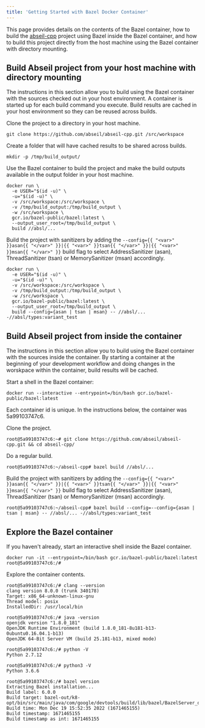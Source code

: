 ```yaml
---
title: 'Getting Started with Bazel Docker Container'
---
```




This page provides details on the contents of the Bazel container, how to build
the [abseil-cpp](https://github.com/abseil/abseil-cpp) project using Bazel
inside the Bazel container, and how to build this project directly
from the host machine using the Bazel container with directory mounting.

## Build Abseil project from your host machine with directory mounting

The instructions in this section allow you to build using the Bazel container
with the sources checked out in your host environment. A container is started up
for each build command you execute. Build results are cached in your host
environment so they can be reused across builds.

Clone the project to a directory in your host machine.

```posix-terminal
git clone https://github.com/abseil/abseil-cpp.git /src/workspace
```

Create a folder that will have cached results to be shared across builds.

```posix-terminal
mkdir -p /tmp/build_output/
```

Use the Bazel container to build the project and make the build
outputs available in the output folder in your host machine.

```posix-terminal
docker run \
  -e USER="$(id -u)" \
  -u="$(id -u)" \
  -v /src/workspace:/src/workspace \
  -v /tmp/build_output:/tmp/build_output \
  -w /src/workspace \
  gcr.io/bazel-public/bazel:latest \
  --output_user_root=/tmp/build_output \
  build //absl/...
```

Build the project with sanitizers by adding the `--config={{ "<var>" }}asan{{ "</var>" }}|{{ "<var>" }}tsan{{ "</var>" }}|{{ "<var>" }}msan{{ "</var>" }}` build
flag to select AddressSanitizer (asan), ThreadSanitizer (tsan) or
MemorySanitizer (msan) accordingly.

```posix-terminal
docker run \
  -e USER="$(id -u)" \
  -u="$(id -u)" \
  -v /src/workspace:/src/workspace \
  -v /tmp/build_output:/tmp/build_output \
  -w /src/workspace \
  gcr.io/bazel-public/bazel:latest \
  --output_user_root=/tmp/build_output \
  build --config={asan | tsan | msan} -- //absl/... -//absl/types:variant_test
```

## Build Abseil project from inside the container

The instructions in this section allow you to build using the Bazel container
with the sources inside the container. By starting a container at the beginning
of your development workflow and doing changes in the worskpace within the
container, build results will be cached.

Start a shell in the Bazel container:

```posix-terminal
docker run --interactive --entrypoint=/bin/bash gcr.io/bazel-public/bazel:latest
```

Each container id is unique. In the instructions below, the container was 5a99103747c6.

Clone the project.

```posix-terminal
root@5a99103747c6:~# git clone https://github.com/abseil/abseil-cpp.git && cd abseil-cpp/
```

Do a regular build.

```posix-terminal
root@5a99103747c6:~/abseil-cpp# bazel build //absl/...
```

Build the project with sanitizers by adding the `--config={{ "<var>" }}asan{{ "</var>" }}|{{ "<var>" }}tsan{{ "</var>" }}|{{ "<var>" }}msan{{ "</var>" }}`
build flag to select AddressSanitizer (asan), ThreadSanitizer (tsan) or
MemorySanitizer (msan) accordingly.

```posix-terminal
root@5a99103747c6:~/abseil-cpp# bazel build --config=--config={asan | tsan | msan} -- //absl/... -//absl/types:variant_test
```

## Explore the Bazel container

If you haven't already, start an interactive shell inside the Bazel container.

```posix-terminal
docker run -it --entrypoint=/bin/bash gcr.io/bazel-public/bazel:latest
root@5a99103747c6:/#
```

Explore the container contents.

```posix-terminal
root@5a99103747c6:/# clang --version
clang version 8.0.0 (trunk 340178)
Target: x86_64-unknown-linux-gnu
Thread model: posix
InstalledDir: /usr/local/bin

root@5a99103747c6:/# java -version
openjdk version "1.8.0_181"
OpenJDK Runtime Environment (build 1.8.0_181-8u181-b13-0ubuntu0.16.04.1-b13)
OpenJDK 64-Bit Server VM (build 25.181-b13, mixed mode)

root@5a99103747c6:/# python -V
Python 2.7.12

root@5a99103747c6:/# python3 -V
Python 3.6.6

root@5a99103747c6:/# bazel version
Extracting Bazel installation...
Build label: 6.0.0
Build target: bazel-out/k8-opt/bin/src/main/java/com/google/devtools/build/lib/bazel/BazelServer_deploy.jar
Build time: Mon Dec 19 15:52:35 2022 (1671465155)
Build timestamp: 1671465155
Build timestamp as int: 1671465155
```
